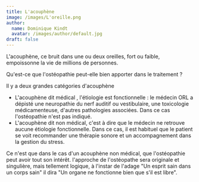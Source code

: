 ```yaml
---
title: L'acouphène
image: /images/L'oreille.png
author:
  name: Dominique Kindt
  avatar: /images/author/default.jpg
draft: false
---
```


L'acouphène, ce bruit dans une ou deux oreilles, fort ou faible, empoissonne la vie de millions de personnes.

Qu'est-ce que l'ostéopathie peut-elle bien apporter dans le traitement ?

Il y a deux grandes catégories d'acouphène

* L'acouphène dit médical , l'étiologie est fonctionnelle : le médecin ORL a dépisté une neuropathie du nerf auditif ou vestibulaire, une toxicologie médicamenteuse, d'autres pathologies associées. Dans ce cas l'ostéopathie n'est pas indiqué.
* L'acouphène dit non médical, c'est à dire que le médecin ne retrouve aucune étiologie fonctionnelle. Dans ce  cas, il est habituel que le patient se voit recommander une thérapie sonore et un accompagnement dans la gestion du stress.

Ce n'est que dans le cas d'un acouphène non médical, que l'ostéopathie peut avoir tout son intérêt. l'approche de l'ostéopathe sera originale et singulière, mais tellement logique, à l'instar de l'adage "Un esprit sain dans un corps sain" il dira "Un organe ne fonctionne bien que s'il est libre".
